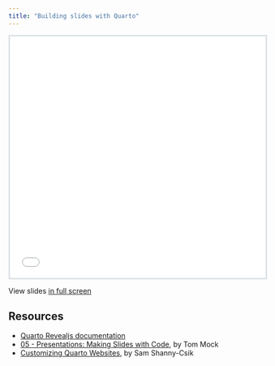 ```yaml
---
title: "Building slides with Quarto"
---
```


<style>
.slide-deck {
    border: 3px solid #dee2e6;
    width: 100%;
    height: 475px;
}
</style>

<div>
```{=html}
<iframe class="slide-deck" src="slides/quarto-slides-tutorial.html"></iframe>
```
</div>

View slides [in full screen](slides/quarto-slides-tutorial.qmd){target="_blank"}

## Resources 

- [Quarto Revealjs documentation](https://quarto.org/docs/presentations/revealjs/){target="_blank"} 
- [05 - Presentations: Making Slides with Code](https://rstudio-conf-2022.github.io/get-started-quarto/materials/05-presentations.html#/presentations){target="_blank"}, by Tom Mock
- [Customizing Quarto Websites](https://ucsb-meds.github.io/customizing-quarto-websites/#/title-slide), by Sam Shanny-Csik